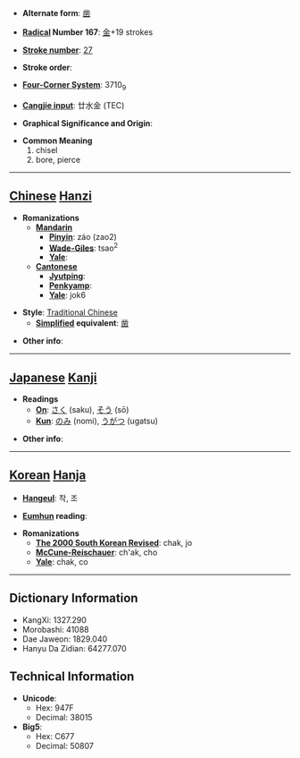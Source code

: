 * '''Alternate form''': [[凿]]

* '''[[Wiktionary:Chinese radical index| Radical]] Number 167''': [[Wiktionary:Chinese radical index 金|金]]+19 strokes

* '''[[Wiktionary:Chinese total strokes index|Stroke number]]''': [[Wiktionary:Chinese total strokes index 27|27]]

* '''Stroke order''': 

* '''[[Wiktionary:Chinese four corner index|Four-Corner System]]''': 3710<sub>9</sub>

* '''[[Wiktionary:Chinese Cangjie index|Cangjie input]]''': 廿水金 (TEC)

* '''Graphical Significance and Origin''': 

* '''Common Meaning'''
*#chisel
*# bore, pierce


----

== [[Chinese]] [[Hanzi]] ==

* '''Romanizations'''
** '''[[Mandarin]]'''
*** '''[[Pinyin]]''': záo (zao2)
*** '''[[Wade-Giles]]''': tsao<sup>2</sup>
*** '''[[Yale]]''': 
** '''[[Cantonese]]'''
*** '''[[Jyutping]]''':
*** '''[[Penkyamp]]''': 
*** '''[[Yale]]''': jok6

* '''Style''': [[Traditional Chinese]] 
** '''[[Simplified Chinese|Simplified]] equivalent''': [[凿]]

* '''Other info''': 

----

== [[Japanese]] [[Kanji]] ==

* '''Readings'''
** '''[[On]]''': [[さく]] (saku), [[そう]] (sō)
** '''[[Kun]]''': [[のみ]] (nomi), [[うがつ]] (ugatsu)

* '''Other info''':  

----

== [[Korean]] [[Hanja]] ==

* '''[[Hangeul]]''': 착, 조

* '''[[Eumhun]] reading''': 

* '''Romanizations'''
** '''[[The 2000 South Korean Revised Romanization|The 2000 South Korean Revised]]''': chak, jo
** '''[[McCune-Reischauer]]''': ch'ak, cho
** '''[[Yale]]''': chak, co

----

== Dictionary Information ==

* KangXi: 1327.290
* Morobashi: 41088
* Dae Jaweon: 1829.040
* Hanyu Da Zidian: 64277.070

== Technical Information ==

* '''Unicode''':
** Hex: 947F
** Decimal: 38015
* '''Big5''':
** Hex: C677
** Decimal: 50807